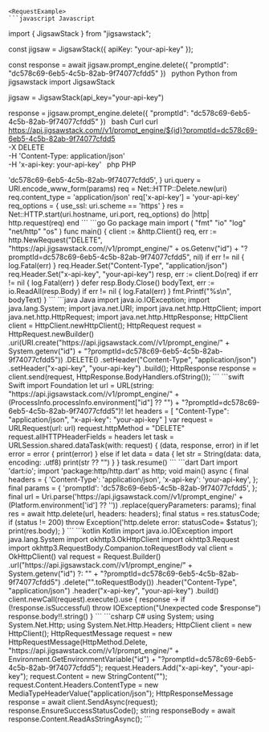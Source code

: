 
    <RequestExample>
    ```javascript Javascript
import { JigsawStack } from "jigsawstack";

const jigsaw = JigsawStack({ apiKey: "your-api-key" });

const response = await jigsaw.prompt_engine.delete({
      "promptId": "dc578c69-6eb5-4c5b-82ab-9f74077cfdd5"
})
    ```
    ```python Python
from jigsawstack import JigsawStack

jigsaw = JigsawStack(api_key="your-api-key")

response = jigsaw.prompt_engine.delete({
      "promptId": "dc578c69-6eb5-4c5b-82ab-9f74077cfdd5"
})
    ```
    ```bash Curl
curl https://api.jigsawstack.com//v1/prompt_engine/${id}?promptId=dc578c69-6eb5-4c5b-82ab-9f74077cfdd5 \
 -X DELETE \
 -H 'Content-Type: application/json' \
 -H 'x-api-key: your-api-key'
    ```
    ```php PHP
<?php
$ch = curl_init();
curl_setopt($ch, CURLOPT_URL, 'https://api.jigsawstack.com//v1/prompt_engine/' . getenv('id') ?? '' . '?promptId=dc578c69-6eb5-4c5b-82ab-9f74077cfdd5');
curl_setopt($ch, CURLOPT_RETURNTRANSFER, true);
curl_setopt($ch, CURLOPT_CUSTOMREQUEST, 'DELETE');
curl_setopt($ch, CURLOPT_HTTPHEADER, [
    'Content-Type: application/json',
    'x-api-key: your-api-key',
]);

$response = curl_exec($ch);

curl_close($ch);

    ```
    ```ruby Ruby
require 'net/http'

uri = URI('https://api.jigsawstack.com//v1/prompt_engine/' + ENV['id'])
params = {
  :promptId => 'dc578c69-6eb5-4c5b-82ab-9f74077cfdd5',
}
uri.query = URI.encode_www_form(params)

req = Net::HTTP::Delete.new(uri)
req.content_type = 'application/json'
req['x-api-key'] = 'your-api-key'

req_options = {
  use_ssl: uri.scheme == 'https'
}
res = Net::HTTP.start(uri.hostname, uri.port, req_options) do |http|
  http.request(req)
end

    ```
    ```go Go
package main

import (
	"fmt"
	"io"
	"log"
	"net/http"
	"os"
)

func main() {
	client := &http.Client{}
	req, err := http.NewRequest("DELETE", "https://api.jigsawstack.com//v1/prompt_engine/" + os.Getenv("id") + "?promptId=dc578c69-6eb5-4c5b-82ab-9f74077cfdd5", nil)
	if err != nil {
		log.Fatal(err)
	}
	req.Header.Set("Content-Type", "application/json")
	req.Header.Set("x-api-key", "your-api-key")
	resp, err := client.Do(req)
	if err != nil {
		log.Fatal(err)
	}
	defer resp.Body.Close()
	bodyText, err := io.ReadAll(resp.Body)
	if err != nil {
		log.Fatal(err)
	}
	fmt.Printf("%s\n", bodyText)
}

    ```
    ```java Java
import java.io.IOException;
import java.lang.System;
import java.net.URI;
import java.net.http.HttpClient;
import java.net.http.HttpRequest;
import java.net.http.HttpResponse;

HttpClient client = HttpClient.newHttpClient();

HttpRequest request = HttpRequest.newBuilder()
    .uri(URI.create("https://api.jigsawstack.com//v1/prompt_engine/" + System.getenv("id") + "?promptId=dc578c69-6eb5-4c5b-82ab-9f74077cfdd5"))
    .DELETE()
    .setHeader("Content-Type", "application/json")
    .setHeader("x-api-key", "your-api-key")
    .build();

HttpResponse<String> response = client.send(request, HttpResponse.BodyHandlers.ofString());

    ```
    ```swift Swift
import Foundation

let url = URL(string: "https://api.jigsawstack.com//v1/prompt_engine/" + (ProcessInfo.processInfo.environment["id"] ?? "") + "?promptId=dc578c69-6eb5-4c5b-82ab-9f74077cfdd5")!
let headers = [
    "Content-Type": "application/json",
    "x-api-key": "your-api-key"
]

var request = URLRequest(url: url)
request.httpMethod = "DELETE"
request.allHTTPHeaderFields = headers

let task = URLSession.shared.dataTask(with: request) { (data, response, error) in
    if let error = error {
        print(error)
    } else if let data = data {
        let str = String(data: data, encoding: .utf8)
        print(str ?? "")
    }
}

task.resume()

    ```
    ```dart Dart
import 'dart:io';
import 'package:http/http.dart' as http;

void main() async {
  final headers = {
    'Content-Type': 'application/json',
    'x-api-key': 'your-api-key',
  };

  final params = {
    'promptId': 'dc578c69-6eb5-4c5b-82ab-9f74077cfdd5',
  };

  final url = Uri.parse('https://api.jigsawstack.com//v1/prompt_engine/' + (Platform.environment['id'] ?? ''))
      .replace(queryParameters: params);

  final res = await http.delete(url, headers: headers);
  final status = res.statusCode;
  if (status != 200) throw Exception('http.delete error: statusCode= $status');

  print(res.body);
}

    ```
    ```kotlin Kotlin
import java.io.IOException
import java.lang.System
import okhttp3.OkHttpClient
import okhttp3.Request
import okhttp3.RequestBody.Companion.toRequestBody

val client = OkHttpClient()

val request = Request.Builder()
  .url("https://api.jigsawstack.com//v1/prompt_engine/" + System.getenv("id") ?: "" + "?promptId=dc578c69-6eb5-4c5b-82ab-9f74077cfdd5")
  .delete("".toRequestBody())
  .header("Content-Type", "application/json")
  .header("x-api-key", "your-api-key")
  .build()

client.newCall(request).execute().use { response ->
  if (!response.isSuccessful) throw IOException("Unexpected code $response")
  response.body!!.string()
}

    ```
    ```csharp C#
using System;
using System.Net.Http;
using System.Net.Http.Headers;

HttpClient client = new HttpClient();

HttpRequestMessage request = new HttpRequestMessage(HttpMethod.Delete, "https://api.jigsawstack.com//v1/prompt_engine/" + Environment.GetEnvironmentVariable("id") + "?promptId=dc578c69-6eb5-4c5b-82ab-9f74077cfdd5");

request.Headers.Add("x-api-key", "your-api-key");

request.Content = new StringContent("");
request.Content.Headers.ContentType = new MediaTypeHeaderValue("application/json");

HttpResponseMessage response = await client.SendAsync(request);
response.EnsureSuccessStatusCode();
string responseBody = await response.Content.ReadAsStringAsync();

    ```
    </RequestExample>
    

<ResponseExample></ResponseExample>
    